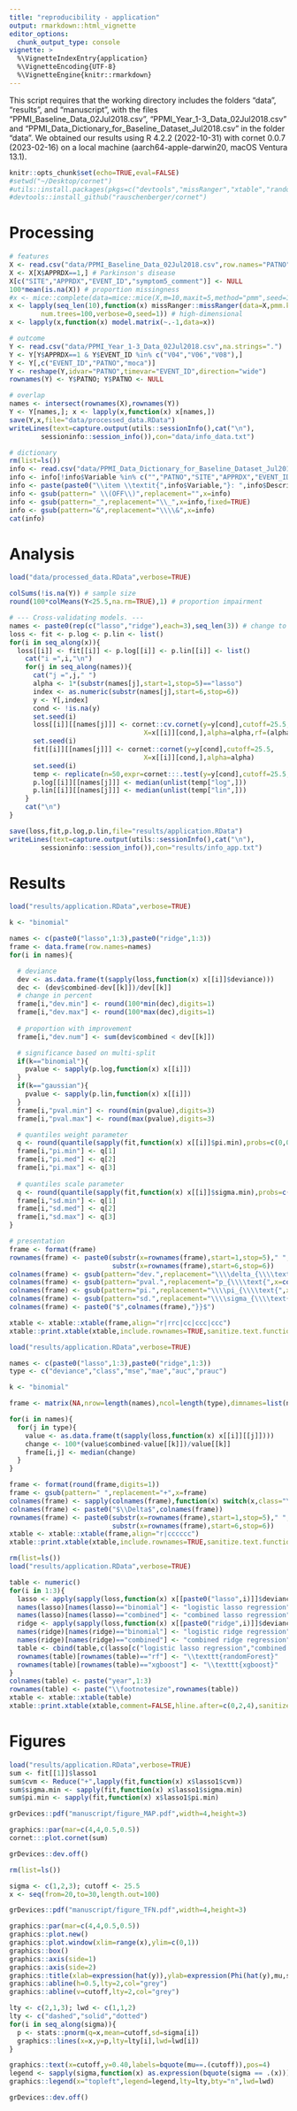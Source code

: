 ```yaml
---
title: "reproducibility - application"
output: rmarkdown::html_vignette
editor_options: 
  chunk_output_type: console
vignette: >
  %\VignetteIndexEntry{application}
  %\VignetteEncoding{UTF-8}
  %\VignetteEngine{knitr::rmarkdown}
---
```


This script requires that the working directory includes the folders "data", "results", and "manuscript", with the files "PPMI_Baseline_Data_02Jul2018.csv", "PPMI_Year_1-3_Data_02Jul2018.csv" and "PPMI_Data_Dictionary_for_Baseline_Dataset_Jul2018.csv" in the folder "data". We obtained our results using R 4.2.2 (2022-10-31) with cornet 0.0.7 (2023-02-16) on a local machine (aarch64-apple-darwin20, macOS Ventura 13.1).

```r
knitr::opts_chunk$set(echo=TRUE,eval=FALSE)
#setwd("~/Desktop/cornet")
#utils::install.packages(pkgs=c("devtools","missRanger","xtable","randomForest","e1071","MLmetrics","class"))
#devtools::install_github("rauschenberger/cornet")
```

# Processing

```r
# features
X <- read.csv("data/PPMI_Baseline_Data_02Jul2018.csv",row.names="PATNO",na.strings=c(".",""))
X <- X[X$APPRDX==1,] # Parkinson's disease
X[c("SITE","APPRDX","EVENT_ID","symptom5_comment")] <- NULL
100*mean(is.na(X)) # proportion missingness
#x <- mice::complete(data=mice::mice(X,m=10,maxit=5,method="pmm",seed=1),action="all") # low-dimensional
x <- lapply(seq_len(10),function(x) missRanger::missRanger(data=X,pmm.k=3,
        num.trees=100,verbose=0,seed=1)) # high-dimensional
x <- lapply(x,function(x) model.matrix(~.-1,data=x))

# outcome
Y <- read.csv("data/PPMI_Year_1-3_Data_02Jul2018.csv",na.strings=".")
Y <- Y[Y$APPRDX==1 & Y$EVENT_ID %in% c("V04","V06","V08"),]
Y <- Y[,c("EVENT_ID","PATNO","moca")]
Y <- reshape(Y,idvar="PATNO",timevar="EVENT_ID",direction="wide")
rownames(Y) <- Y$PATNO; Y$PATNO <- NULL

# overlap
names <- intersect(rownames(X),rownames(Y))
Y <- Y[names,]; x <- lapply(x,function(x) x[names,])
save(Y,x,file="data/processed_data.RData")
writeLines(text=capture.output(utils::sessionInfo(),cat("\n"),
        sessioninfo::session_info()),con="data/info_data.txt")

# dictionary
rm(list=ls())
info <- read.csv("data/PPMI_Data_Dictionary_for_Baseline_Dataset_Jul2018.csv",nrows=238)
info <- info[!info$Variable %in% c("","PATNO","SITE","APPRDX","EVENT_ID","symptom5_comment"),]
info <- paste(paste0("\\item \\textit{",info$Variable,"}: ",info$Description),collapse=" ")
info <- gsub(pattern=" \\(OFF\\)",replacement="",x=info)
info <- gsub(pattern="_",replacement="\\_",x=info,fixed=TRUE)
info <- gsub(pattern="&",replacement="\\\\&",x=info)
cat(info)
```

# Analysis

```r
load("data/processed_data.RData",verbose=TRUE)

colSums(!is.na(Y)) # sample size
round(100*colMeans(Y<25.5,na.rm=TRUE),1) # proportion impairment

# --- Cross-validating models. ---
names <- paste0(rep(c("lasso","ridge"),each=3),seq_len(3)) # change to 3!
loss <- fit <- p.log <- p.lin <- list()
for(i in seq_along(x)){
  loss[[i]] <- fit[[i]] <- p.log[[i]] <- p.lin[[i]] <- list()
    cat("i =",i,"\n")
    for(j in seq_along(names)){
      cat("j =",j," ")
      alpha <- 1*(substr(names[j],start=1,stop=5)=="lasso")
      index <- as.numeric(substr(names[j],start=6,stop=6))
      y <- Y[,index]
      cond <- !is.na(y)
      set.seed(i)
      loss[[i]][[names[j]]] <- cornet::cv.cornet(y=y[cond],cutoff=25.5,
                                  X=x[[i]][cond,],alpha=alpha,rf=(alpha==1),xgboost=(alpha==1))
      set.seed(i)
      fit[[i]][[names[j]]] <- cornet::cornet(y=y[cond],cutoff=25.5,
                                  X=x[[i]][cond,],alpha=alpha)
      set.seed(i)
      temp <- replicate(n=50,expr=cornet:::.test(y=y[cond],cutoff=25.5,X=x[[i]][cond,],alpha=alpha))
      p.log[[i]][[names[j]]] <- median(unlist(temp["log",]))
      p.lin[[i]][[names[j]]] <- median(unlist(temp["lin",]))
    }
    cat("\n")
}

save(loss,fit,p.log,p.lin,file="results/application.RData")
writeLines(text=capture.output(utils::sessionInfo(),cat("\n"),
        sessioninfo::session_info()),con="results/info_app.txt")
```

# Results

```r
load("results/application.RData",verbose=TRUE)

k <- "binomial"

names <- c(paste0("lasso",1:3),paste0("ridge",1:3))
frame <- data.frame(row.names=names)
for(i in names){

  # deviance
  dev <- as.data.frame(t(sapply(loss,function(x) x[[i]]$deviance)))
  dec <- (dev$combined-dev[[k]])/dev[[k]]
  # change in percent
  frame[i,"dev.min"] <- round(100*min(dec),digits=1)
  frame[i,"dev.max"] <- round(100*max(dec),digits=1)
  
  # proportion with improvement
  frame[i,"dev.num"] <- sum(dev$combined < dev[[k]])

  # significance based on multi-split
  if(k=="binomial"){
    pvalue <- sapply(p.log,function(x) x[[i]])
  }
  if(k=="gaussian"){
    pvalue <- sapply(p.lin,function(x) x[[i]])
  }
  frame[i,"pval.min"] <- round(min(pvalue),digits=3)
  frame[i,"pval.max"] <- round(max(pvalue),digits=3)

  # quantiles weight parameter
  q <- round(quantile(sapply(fit,function(x) x[[i]]$pi.min),probs=c(0,0.5,1)),digits=2)
  frame[i,"pi.min"] <- q[1]
  frame[i,"pi.med"] <- q[2]
  frame[i,"pi.max"] <- q[3]
  
  # quantiles scale parameter
  q <- round(quantile(sapply(fit,function(x) x[[i]]$sigma.min),probs=c(0,0.5,1)),digits=2)
  frame[i,"sd.min"] <- q[1]
  frame[i,"sd.med"] <- q[2]
  frame[i,"sd.max"] <- q[3]
}

# presentation
frame <- format(frame)
rownames(frame) <- paste0(substr(x=rownames(frame),start=1,stop=5)," ",
                          substr(x=rownames(frame),start=6,stop=6))
colnames(frame) <- gsub(pattern="dev.",replacement="\\\\delta_{\\\\text{",x=colnames(frame))
colnames(frame) <- gsub(pattern="pval.",replacement="p_{\\\\text{",x=colnames(frame))
colnames(frame) <- gsub(pattern="pi.",replacement="\\\\pi_{\\\\text{",x=colnames(frame))
colnames(frame) <- gsub(pattern="sd.",replacement="\\\\sigma_{\\\\text{",x=colnames(frame))
colnames(frame) <- paste0("$",colnames(frame),"}}$")

xtable <- xtable::xtable(frame,align="r|rrc|cc|ccc|ccc")
xtable::print.xtable(xtable,include.rownames=TRUE,sanitize.text.function=function(x) x,comment=FALSE)
```


```r
load("results/application.RData",verbose=TRUE)

names <- c(paste0("lasso",1:3),paste0("ridge",1:3))
type <- c("deviance","class","mse","mae","auc","prauc")

k <- "binomial"

frame <- matrix(NA,nrow=length(names),ncol=length(type),dimnames=list(names,type))

for(i in names){
  for(j in type){
    value <- as.data.frame(t(sapply(loss,function(x) x[[i]][[j]])))
    change <- 100*(value$combined-value[[k]])/value[[k]]
    frame[i,j] <- median(change)
  }
}

frame <- format(round(frame,digits=1))
frame <- gsub(pattern=" ",replacement="+",x=frame)
colnames(frame) <- sapply(colnames(frame),function(x) switch(x,class="\\textsc{mcr}",mse="\\textsc{mse}",mae="\\textsc{mae}",auc="\\textsc{roc-auc}",prauc="\\textsc{pr-auc}",x))
colnames(frame) <- paste0("$\\Delta$",colnames(frame))
rownames(frame) <- paste0(substr(x=rownames(frame),start=1,stop=5)," ",
                          substr(x=rownames(frame),start=6,stop=6))
xtable <- xtable::xtable(frame,align="r|cccccc")
xtable::print.xtable(xtable,include.rownames=TRUE,sanitize.text.function=function(x) x,comment=FALSE)
```

```r
rm(list=ls())
load("results/application.RData",verbose=TRUE)

table <- numeric()
for(i in 1:3){
  lasso <- apply(sapply(loss,function(x) x[[paste0("lasso",i)]]$deviance),1,median)
  names(lasso)[names(lasso)=="binomial"] <- "logistic lasso regression"
  names(lasso)[names(lasso)=="combined"] <- "combined lasso regression"
  ridge <- apply(sapply(loss,function(x) x[[paste0("ridge",i)]]$deviance),1,median)
  names(ridge)[names(ridge)=="binomial"] <- "logistic ridge regression"
  names(ridge)[names(ridge)=="combined"] <- "combined ridge regression"
  table <- cbind(table,c(lasso[c("logistic lasso regression","combined lasso regression")],ridge[c("logistic ridge regression","combined ridge regression")],lasso["rf"],lasso["xgboost"])) 
  rownames(table)[rownames(table)=="rf"] <- "\\texttt{randomForest}"
  rownames(table)[rownames(table)=="xgboost"] <- "\\texttt{xgboost}"
}
colnames(table) <- paste("year",1:3)
rownames(table) <- paste("\\footnotesize",rownames(table))
xtable <- xtable::xtable(table)
xtable::print.xtable(xtable,comment=FALSE,hline.after=c(0,2,4),sanitize.text.function=identity)

```


# Figures

```r
load("results/application.RData",verbose=TRUE)
sum <- fit[[1]]$lasso1
sum$cvm <- Reduce("+",lapply(fit,function(x) x$lasso1$cvm))
sum$sigma.min <- sapply(fit,function(x) x$lasso1$sigma.min)
sum$pi.min <- sapply(fit,function(x) x$lasso1$pi.min)

grDevices::pdf("manuscript/figure_MAP.pdf",width=4,height=3)

graphics::par(mar=c(4,4,0.5,0.5))
cornet:::plot.cornet(sum)

grDevices::dev.off()
```

```r
rm(list=ls())

sigma <- c(1,2,3); cutoff <- 25.5
x <- seq(from=20,to=30,length.out=100)

grDevices::pdf("manuscript/figure_TFN.pdf",width=4,height=3)

graphics::par(mar=c(4,4,0.5,0.5))
graphics::plot.new()
graphics::plot.window(xlim=range(x),ylim=c(0,1))
graphics::box()
graphics::axis(side=1)
graphics::axis(side=2)
graphics::title(xlab=expression(hat(y)),ylab=expression(Phi(hat(y),mu,sigma^2)),line=2.5)
graphics::abline(h=0.5,lty=2,col="grey")
graphics::abline(v=cutoff,lty=2,col="grey")

lty <- c(2,1,3); lwd <- c(1,1,2)
lty <- c("dashed","solid","dotted")
for(i in seq_along(sigma)){
  p <- stats::pnorm(q=x,mean=cutoff,sd=sigma[i])
  graphics::lines(x=x,y=p,lty=lty[i],lwd=lwd[i])
}

graphics::text(x=cutoff,y=0.40,labels=bquote(mu==.(cutoff)),pos=4)
legend <- sapply(sigma,function(x) as.expression(bquote(sigma == .(x))))
graphics::legend(x="topleft",legend=legend,lty=lty,bty="n",lwd=lwd)

grDevices::dev.off()
```

<!--
# ordinal regression

It is possible to compare combined regression with ordinal regression by slightly modifying the function cv.cornet. Add the argument "ordinal = TRUE/FALSE" and two code chunks (see below). Such a comparison does not make much sense for ordinal response variables with many categories.

```r
cv.cornet <- function (y, cutoff, X, alpha = 1, nfolds.ext = 5, nfolds.int = 10, foldid.ext = NULL, foldid.int = NULL, type.measure = "deviance", ordinal = FALSE,...) {
    z <- 1 * (y > cutoff)
    if (is.null(foldid.ext)) {
        foldid.ext <- palasso:::.folds(y = z, nfolds = nfolds.ext)
    } else {
        nfolds.ext <- length(unique(foldid.ext))
    }
    cols <- c("intercept", "binomial", "combined")
    ### trial start ###
    if(ordinal){cols <- c(cols,"ordinal")}
    ### trial end ###
    pred <- matrix(data = NA, nrow = length(y), ncol = length(cols), 
        dimnames = list(NULL, cols))
    for (i in seq_len(nfolds.ext)) {
        y0 <- y[foldid.ext != i]
        z0 <- z[foldid.ext != i]
        X0 <- X[foldid.ext != i, ]
        X1 <- X[foldid.ext == i, ]
        if (is.null(foldid.int)) {
            foldid <- palasso:::.folds(y = z0, nfolds = nfolds.int)
        } else {
            foldid <- foldid.int[foldid.ext != i]
        }
        fit <- cornet::cornet(y = y0, cutoff = cutoff, X = X0, 
            alpha = alpha, type.measure = type.measure, foldid = foldid, 
            ...)
        tryCatch(expr = plot.cornet(fit), error = function(x) NULL)
        temp <- predict.cornet(fit, newx = X1)
        if (any(temp < 0 | temp > 1)) {
            stop("Outside unit interval.", call. = FALSE)
        }
        model <- colnames(temp)
        for (j in seq_along(model)) {
            pred[foldid.ext == i, model[j]] <- temp[[model[j]]]
        }
        if(ordinal){
          ### trial start ###
          #browser()
          y0_ord <- as.factor(y0)
          fit <- ordinalNet::ordinalNet(x=X0,y=y0_ord,alpha=alpha)
          pred_ord <- predict(fit,newx=X1)
          above <- as.numeric(levels(y0_ord))>cutoff
          pred[foldid.ext ==i,"ordinal"] <- rowSums(pred_ord[,above])
        } ### trial end ###
    }
    type <- c("deviance", "class", "mse", "mae", "auc")
    loss <- lapply(X = type, FUN = function(x) palasso:::.loss(y = z, 
        fit = pred, family = "binomial", type.measure = x, 
        foldid = foldid.ext)[[1]])
    names(loss) <- type
    loss <- lapply(loss, function(x) signif(x, digits = 6))
    return(loss)
}
predict.cornet <- cornet:::predict.cornet

loss <- list()
for(i in seq_along(Y)){
  load("data/processed_data.RData",verbose=TRUE)
  cond <- !is.na(Y[[i]])
  loss[[i]] <- cv.cornet(y=Y[[i]][cond],X=x[[1]][cond,],cutoff=25.5,ordinal=TRUE)
}
sapply(loss,function(x) x$deviance)


### Ordinal regression with two different packages.
#
# load("data/processed_data.RData",verbose=TRUE)
# cond <- !is.na(Y$moca.V04)
# y <- as.factor(x=Y$moca.V04[cond])
# x <- x[[1]][cond,]
#
# # ordinalNet
# model <- ordinalNet::ordinalNet(x=x,y=y)
# y_hat <- predict(model)
# below <- as.numeric(levels(y))<=25.5
# above <- as.numeric(levels(y))>25.5
# b1 <- rowSums(y_hat[,below])
# a1 <- rowSums(y_hat[,above])
# 
# # glmnetcr
# model <- glmnetcr::glmnetcr(x=x,y=y)
# s <- glmnetcr::select.glmnetcr(model)
# y_hat <- predict(model)$probs[,,s]
# below <- as.numeric(colnames(y_hat))<=25.5
# above <- as.numeric(colnames(y_hat))>25.5
# b2 <- rowSums(y_hat[,below])
# a2 <- rowSums(y_hat[,above])
# 
# cor(a1,a2)
# cor(b1,b2)
```
-->
